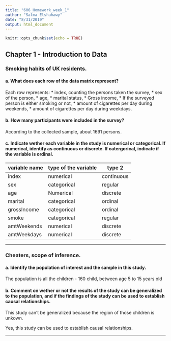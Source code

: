 ```yaml
---
title: "606_Homework_week_1"
author: "Salma Elshahawy"
date: "8/31/2019"
output: html_document
---
```


```r
knitr::opts_chunk$set(echo = TRUE)
```

## Chapter 1 - Introduction to Data

### Smoking habits of UK residents.

#### a. What does each row of the data matrix represent? 

Each row represents:
* index, counting the persons taken the survey,
* sex of the person, 
* age,
* marital status, 
* Gross income,
* If the surveyed person is either smoking or not,
* amount of cigarettes per day during weekends,
* amount of cigarettes per day during weekdays.

#### b. How many participants were included in the survey? 

According to the collected sample, about 1691 persons.

#### c. Indicate wether each variable in the study is numerical or categorical. If numerical, identify as continuous or discrete. If catergorical, indicate if the variable is ordinal. 

variable name | type of the variable | type 2
------------- | -------------------- | -------------
index         | numerical            | continuous
sex           | categorical          | regular
age           | Numerical            | discrete
marital       | categorical          | ordinal
grossIncome   | categorical          | ordinal
smoke         | categorical          | regular
amtWeekends   | numerical            | discrete
amtWeekdays   | numerical            | discrete

_______________________________________________________________________________________________________
### Cheaters, scope of inference.

#### a. Identify the population of interest and the sample in this study. 

The population is all the children - 160 child, between age 5 to 15 years old

#### b. Comment on wether or not the results of the study can be generalized to the population, and if the findings of the study can be used to establish causal relationships. 
This study can't be generalized because the region of those children is unkown. 

Yes, this study can be used to establish causal relationships. 

_______________________________________________________________________________________________________


